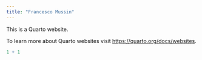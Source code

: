 ```yaml
---
title: "Francesco Mussin"
---
```


This is a Quarto website.

To learn more about Quarto websites visit <https://quarto.org/docs/websites>.

```r
1 + 1
```
